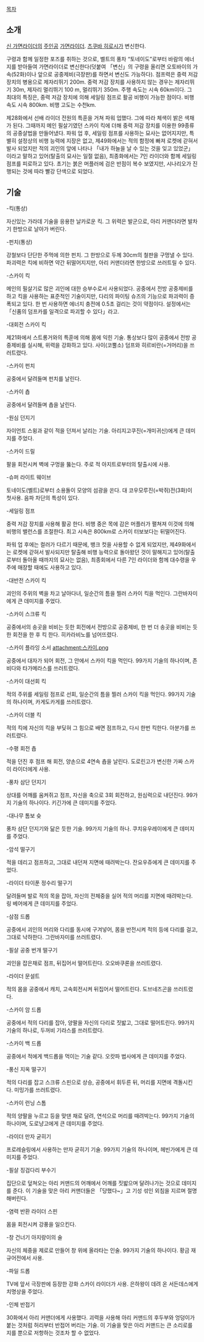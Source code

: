 [[목차]]
== 소개 ==
[[신 가면라이더]]의 [[주인공]] [[가면라이더]]. [[츠쿠바 히로시]]가 변신한다.

구령과 함께 일정한 포즈를 취하는 것으로, 벨트의 풍차 “토네이도”로부터 바람의 에너지를 받아들여 가면라이더로 변신한다(덧붙여 「변신」의 구령을 올리면 오토바이의 가속(52화)이나 앞으로 공중제비(극장판)를 하면서 변신도 가능하다). 점프력은 중력 저감 장치의 병용으로 제자리뛰기 200m. 중력 저감 장치를 사용하지 않는 경우는 제자리뛰기 30m, 제자리 멀리뛰기 100 m, 멀리뛰기 350m. 주행 속도는 시속 60km이다. 그 최대의 특징은, 중력 저감 장치에 의해 세일링 점프로 활공 비행이 가능한 점이다. 비행 속도 시속 800km. 비행 고도는 수천km.

제28화에서 선배 라이더 전원의 특훈을 거쳐 파워 업했다. 그에 따라 체색이 밝은 색채가 된다. 그때까지 메인 필살기였던 스카이 킥에 더해 중력 저감 장치를 이용한 99종류의 공중살법을 만들어냈다. 파워 업 후, 세일링 점프를 사용하는 묘사는 없어지지만, 특별히 설정상의 비행 능력에 지장은 없고, 제49화에서는 적의 함정에 빠져 로켓에 갇혀서 발사 되었지만 적의 괴인의 앞에 나타나 「내가 하늘을 날 수 있는 것을 잊고 있었군」이라고 말하고 있어(탈출의 묘사는 일절 없음), 최종화에서는 7인 라이더와 함께 세일링 점프를 피로하고 있다. 초기는 붉은 머플러에 검은 반점이 복수 보였지만, 시나리오가 진행되는 것에 따라 빨강 단색으로 되었다.

== 기술 ==
-킥(통상)

자신있는 가라데 기술을 응용한 날카로운 킥. 그 위력은 발군으로, 아리 커맨더라면 발차기 한방으로 날아가 버린다.

-펀치(통상)

강철보다 단단한 주먹에 의한 펀치. 그 한방으로 두께 30cm의 철판을 구멍낼 수 있다. 파괴력은 킥에 비하면 약간 뒤떨어지지만, 아리 커맨더라면  한방으로 쓰러트릴 수 있다.

-스카이 킥

메인의 필살기로 많은 괴인에 대한 승부수로서 사용되었다. 공중에서 전방 공중제비를 하고 킥을 사용하는 표준적인 기술이지만, 다리의 파이팅 슈즈의 기능으로 파괴력이 증폭되고 있다. 한 번 사용하면 에너지 충전에 0.5초 걸리는 것이 약점이다. 설정에서는 「신품의 덤프카를 일격으로 파괴할 수 있다」라고.

-대회전 스카이 킥

제21화에서 스트롱거와의 특훈에 의해 몸에 익힌 기술. 통상보다 많이 공중에서 전방 공중제비를 실시해, 위력을 강화하고 있다. 사이(코뿔소) 덤프와 히르비란(=거머리)을 쓰러트렸다.

-스카이 펀치

공중에서 달려들며 펀치를 날린다.

-스카이 춉

공중에서 달려들며 춉을 날린다.

-원심 던지기

자이언트 스윙과 같이 적을 던져서 날리는 기술. 아리지고쿠진(=개미귀신)에게 큰 데미지를 주었다.

-스카이 드릴

팔을 회전시켜 벽에 구멍을 뚫는다. 주로 적 아지트로부터의 탈출시에 사용.

-슈퍼 라이트 웨이브

토네이도(벨트)로부터 소용돌이 모양의 섬광을 쏜다. 대 코우모루진(=박쥐)전(3화)이 첫사용. 음파 차단의 특성이 있다.

-세일링 점프

중력 저감 장치를 사용해 활공 한다. 비행 중은 목에 감은 머플러가 펼쳐져 이것에 의해 비행의 밸런스를 조절한다. 최고 시속은 800km로 스카이 터보보다는 뒤떨어진다.

파워 업 후에는 컬러가 다르기 때문에, 뱅크 컷을 사용할 수 없게 되었지만, 제49화에서는 로켓에 갇혀서 발사되지만 탈출해 비행 능력으로 돌아왔던 것이 말해지고 있어(탈출로부터 돌아올 때까지의 묘사는 없음), 최종회에서 다른 7인 라이더와 함께 대수령을 우주에 매장할 때에도 사용하고 있다.

-대반전 스카이 킥

괴인의 주위의 벽을 차고 날아다녀, 일순간의 틈을 찔러 스카이 킥을 먹인다. 그란바자미에게 큰 데미지를 주었다.

-스카이 스크류 킥

공중에서의 송곳을 비비는 듯한 회전에서 전방으로 공중제비, 한 번 더 송곳을 비비는 듯한 회전을 한 후 킥 한다. 히카라비노를 넘어뜨렸다.

-스카이 플라잉 소서  attachment:스카이.png

공중에서 대자가 되어 회전, 그 안에서 스카이 킥을 먹인다. 99가지 기술의 하나이며, 존비다와 타가메라스를 쓰러트렸다.

-스카이 대선회 킥

적의 주위를 세일링 점프로 선회, 일순간의 틈을 찔러 스카이 킥을 먹인다. 99가지 기술의 하나이며, 카게도카게를 쓰러트렸다.

-스카이 더블 킥

적의 킥에 자신의 킥을 부딪혀 그 힘으로 배면 점프하고, 다시 한번 킥한다. 아분가를 쓰러트렸다.

-수평 회전 춉

적을 던진 후 점프 해 회전, 양손으로 4연속 춉을 날린다. 도로린고가 변신한 가짜 스카이 라이더에게 사용.

-풍차 삼단 던지기

상대를 어깨를 움켜쥐고 점프, 자신을 축으로 3회 회전하고, 원심력으로 내던진다. 99가지 기술의 하나이다. 키긴가에 큰 데미지를 주었다.

-대나무 톰보 슛

풍차 삼단 던지기와 닮은 듯한 기술. 99가지 기술의 하나. 쿠치유우레이에게 큰 데미지를 주었다.

-암석 떨구기

적을 데리고 점프하고, 그대로 내던져 지면에 때려박는다. 잔요우쥬에게 큰 데미지를 주었다.

-라이더 타이푼 정수리 떨구기

달려들며 발로 적의 목을 잡아, 자신의 전체중을 실어 적의 머리를 지면에 때려박는다. 링 베어에게 큰 데미지를 주었다.

-삼점 드롭

공중에서 괴인의 머리와 다리를 동시에 구겨넣어, 몸을 반전시켜 적의 등에 다리를 걸고, 그대로 낙하한다. 그란바자미를 쓰러트렸다.

-필살 공중 번개 떨구기

괴인을 잡은채로 점프, 뒤집어서 떨어트린다. 오오바쿠론을 쓰러트렸다.

-라이더 문설트

적의 몸을 공중에서 캐치, 고속회전시켜 뒤집어서 떨어트린다. 도브네즈곤을 쓰러트렸다.

-스카이 암 드롭

공중에서 적의 다리를 잡아, 양팔을 자신의 다리로 짓밟고, 그대로 떨어트린다. 99가지 기술의 하나로, 두꺼비 기라스를 쓰러트렸다.

-스카이 백 드롭

공중에서 적에게 백드롭을 먹이는 기술 같다. 오캇파 법사에게 큰 데미지를 주었다.

-풍신 지옥 떨구기

적의 다리를 잡고 스크류 스핀으로 상승, 공중에서 휘두른 뒤, 머리를 지면에 격돌시킨다. 미밍가를 쓰러트렸다.

-스카이 런닝 스톰

적의 양팔을 누르고 등을 맞댄 채로 달려, 연석으로 머리를 때려박는다. 99가지 기술의 하나이며, 도로냥고에게 큰 데미지를 주었다.

-라이더 만자 굳히기

프로레슬링에서 사용하는 만자 굳히기 기술. 99가지 기술의 하나이며, 헤빈가에게 큰 데미지를 주었다.

-필살 징검다리 부수기

집단으로 덮쳐오는 아리 커맨드의 어깨에서 어깨를 짓밟으며 달려나가는 것으로 데미지를 준다. 이 기술을 맞은 아리 커맨더들은 「당했다~」고 기성 섞인 외침을 지르며 절명해버린다.

-염력 반환 라이더 스핀

몸을 회전시켜 강풍을 일으킨다.

-창 건너기 아지랑이의 술

자신의 체중을 제로로 만들어 창 위에 올라타는 인술. 99가지 기술의 하나이다. 황금 재규어전에서 사용.

-파일 드롭

TV에 앞서 극장판에 등장한 강화 스카이 라이더가 사용. 은하왕이 데려 온 서든데스에게 치명상을 주었다.

-인체 반접기

30화에서 아리 커맨더에게 사용했다. 괴력을 사용해 아리 커맨드의 후두부와 엉덩이가 붙는 것처럼 허리부터 반접어 버리는 기술. 이 기술을 맞은 아리 커맨드는 큰 소리로를 지를 뿐으로 저항하는 것조차 할 수 없었다.


